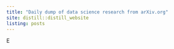 ```yaml
---
title: "Daily dump of data science research from arXiv.org"
site: distill::distill_website
listing: posts
---
```

E